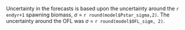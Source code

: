 Uncertainty in the forecasts is based upon the uncertainty around the `r endyr+1` spawning biomass, $\sigma$ = `r round(model$Pstar_sigma,2)`. The uncertainty around the OFL was $\sigma$ = `r round(model$OFL_sigm, 2)`.
